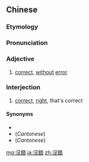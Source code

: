 {{also|没错}}
==Chinese==
{{zh-forms|s=没错}}

===Etymology===
{{rfe|lang=zh}}

===Pronunciation===
{{zh-pron
|m=méicuò
|c=mut6 co3
|cat=a,intj
}}

===Adjective===
{{zh-adj}}

# [[correct]], [[without]] [[error]]

===Interjection===
{{zh-interj}}

# [[correct]], [[right]], that's correct

====Synonyms====
* {{zh-l|沒錯兒}}
* (''Cantonese'') {{zh-l|唔錯|tr=m4 co3}}
* (''Cantonese'') {{zh-l|冇錯|tr=mou5 co3}}

[[mg:沒錯]]
[[ja:沒錯]]
[[zh:沒錯]]